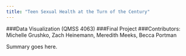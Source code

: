 ```yaml
---
title: "Teen Sexual Health at the Turn of the Century"
---
```

###Data Visualization (QMSS 4063)
###Final Project
###Contributors: Michelle Grushko, Zach Heinemann, Meredith Meeks, Becca Portman

Summary goes here.

